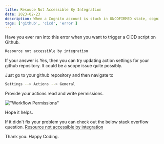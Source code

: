 ```yaml
---
title: Resouce Not Accessible By Integration
date: 2023-02-23
description: When a Cognito account is stuck in UNCOFIRMED state, cognito's signup and resendCode method throws an error.
tags: ['github', 'cicd', 'error']
---
```


Have you ever ran into this error when you want to trigger a CICD script on Github.

```sh
Resource not accessible by integration
```

If your answer is Yes, then you can try updating action settings for your github repository. It could be a scope issue quite possibly.

Just go to your github repository and then navigate to

```sh
Settings --> Actions --> General
```

Provide your actions read and write permissions.

!["Workflow Permissions"](/assets/images/resouce-not-accessible-by-integration/workflow-permissions-github.jpg)

Hope it helps.

If it didn't fix your problem you can check out the below stack overflow question.
[Resource not accessible by integration](https://stackoverflow.com/questions/70435286/resource-not-accessible-by-integration-on-github-post-repos-owner-repo-ac)

Thank you. Happy Coding.
